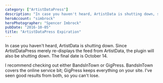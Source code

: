 ```yaml
---
category: ["ArtistDataPress"]
description: "In case you haven't heard, ArtistData is shutting down, so the ArtistDataPress plugin will also be shutting down as of October 14."
heroAccount: "simbrock"
heroPhotographer: "Spencer Imbrock"
pubDate: "2016-10-05"
title: "ArtistDataPress Expiration"
---
```


In case you haven't heard, ArtistData is shutting down. Since ArtistDataPress merely re-displays the feed from ArtistData, the plugin will also be shutting down. The final date is October 14.

I recommend checking out either BandsInTown or GigPress. BandsInTown covers the online service bit; GigPress keeps everything on your site. I've seen good results from both, so you can't lose.
